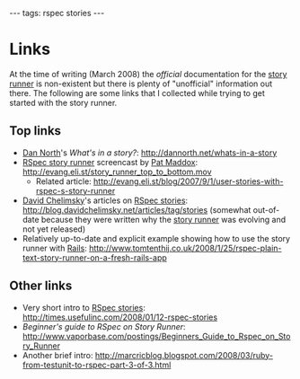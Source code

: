 ---
tags: rspec stories
---
= Links =

At the time of writing (March 2008) the ''official'' documentation for the [[story runner]] is non-existent but there is plenty of "unofficial" information out there. The following are some links that I collected while trying to get started with the story runner.

== Top links ==

* [[Dan North]]'s ''What's in a story?'': http://dannorth.net/whats-in-a-story
* [[RSpec story runner]] screencast by [[Pat Maddox]]: http://evang.eli.st/story_runner_top_to_bottom.mov
** Related article: http://evang.eli.st/blog/2007/9/1/user-stories-with-rspec-s-story-runner
* [[David Chelimsky]]'s articles on [[RSpec stories]]: http://blog.davidchelimsky.net/articles/tag/stories (somewhat out-of-date because they were written why the [[story runner]] was evolving and not yet released)
* Relatively up-to-date and explicit example showing how to use the story runner with [[Rails]]: http://www.tomtenthij.co.uk/2008/1/25/rspec-plain-text-story-runner-on-a-fresh-rails-app

== Other links ==

* Very short intro to [[RSpec stories]]: http://times.usefulinc.com/2008/01/12-rspec-stories
* ''Beginner's guide to RSpec on Story Runner'': http://www.vaporbase.com/postings/Beginners_Guide_to_Rspec_on_Story_Runner
* Another brief intro: http://marcricblog.blogspot.com/2008/03/ruby-from-testunit-to-rspec-part-3-of-3.html
